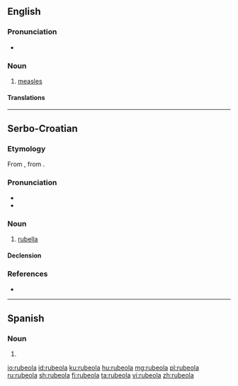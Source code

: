 ==English==

===Pronunciation===
* {{IPA|/ɹuˈbi.oʊ.la/|lang=en}}

===Noun===
{{en-noun}}

# [[measles]]

====Translations====
{{trans-see|measles}}

----

==Serbo-Croatian==

===Etymology===
From {{etyl|NL.|sh}} {{term|rubeolus|lang=la}}, from {{term|rubeus|lang=la}}.

===Pronunciation===
* {{IPA|/ruběoːla/|lang=sh}}
* {{hyphenation|ru|be|o|la|lang=sh}}

===Noun===
{{sh-noun|g=f|head=rubèōla|r|рубеола|рубѐо̄ла}}

# {{cx|disease|lang=sh}} [[rubella]]

====Declension====
{{sh-decl-noun-unc
|rubeola
|rubeole
|rubeoli
|rubeolu
|rubeolo / rubeola
|rubeoli
|rubeolom
}}

===References===
* {{R:sh:HJP|dlhiWhU}}

----

==Spanish==

===Noun===
{{es-noun|f}}

# {{alternative form of|rubéola|lang=es}}

[[io:rubeola]]
[[id:rubeola]]
[[ku:rubeola]]
[[hu:rubeola]]
[[mg:rubeola]]
[[pl:rubeola]]
[[ru:rubeola]]
[[sh:rubeola]]
[[fi:rubeola]]
[[ta:rubeola]]
[[vi:rubeola]]
[[zh:rubeola]]